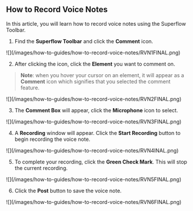 ## How to Record Voice Notes

In this article, you will learn how to record voice notes using the Superflow Toolbar.

1. Find the **Superflow Toolbar** and click the **Comment** icon.

<Frame>
![](/images/how-to-guides/how-to-record-voice-notes/RVN1FINAL.png)
</Frame>

2. After clicking the icon, click the **Element** you want to comment on.

> **Note**: when you hover your cursor on an element, it will appear as a **Comment** icon which signifies that you selected the comment feature.

<Frame>
![](/images/how-to-guides/how-to-record-voice-notes/RVN2FINAL.png)
</Frame>

3. The **Comment Box** will appear, click the **Microphone** icon to select.

<Frame>
![](/images/how-to-guides/how-to-record-voice-notes/RVN3FINAL.png)
</Frame>

4. A **Recording** window will appear. Click the **Start Recording** button to begin recording the voice note.

<Frame>
![](/images/how-to-guides/how-to-record-voice-notes/RVN4INAL.png)
</Frame>

5. To complete your recording, click the **Green Check Mark**. This will stop the current recording.

<Frame>
![](/images/how-to-guides/how-to-record-voice-notes/RVN5FINAL.png)
</Frame>

6. Click the **Post** button to save the voice note.

<Frame>
![](/images/how-to-guides/how-to-record-voice-notes/RVN6FINAL.png)
</Frame>

